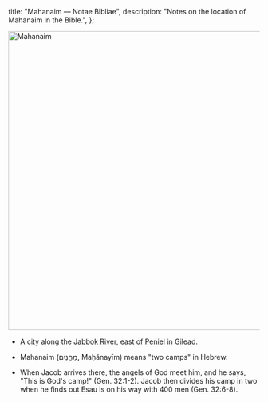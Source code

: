   title: "Mahanaim — Notae Bibliae",
  description: "Notes on the location of Mahanaim in the Bible.",
};

<Initial text="Mahanaim"/>

<Image
  className="sepia rounded"
  src="/places/mahanaim.jpg"
  alt="Mahanaim"
  width="600"
  height="600"
/>

- A city along the [Jabbok River](/places/old-testament/genesis/jabbok-river), east of [Peniel](/places/old-testament/genesis/peniel) in [Gilead](/places/old-testament/genesis/gilead).

- Mahanaim (מַחֲנַיִם, Maḥănayīm) means "two camps" in Hebrew.

- When Jacob arrives there, the angels of God meet him, and he says, "This is God's camp!" (Gen. 32:1-2). Jacob then divides his camp in two when he finds out Esau is on his way with 400 men (Gen. 32:6-8).
